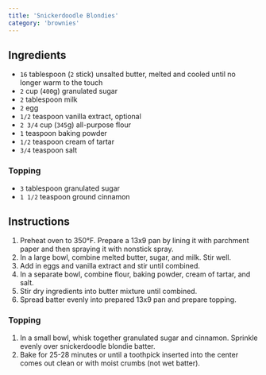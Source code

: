 ```yaml
---
title: 'Snickerdoodle Blondies'
category: 'brownies'
---
```


## Ingredients

- `16` tablespoon (`2` stick) unsalted butter, melted and cooled until no longer warm to the touch
- `2` cup (`400`g) granulated sugar
- `2` tablespoon milk
- `2` egg
- `1/2` teaspoon vanilla extract, optional
- `2 3/4` cup (`345`g) all-purpose flour
- `1` teaspoon baking powder
- `1/2` teaspoon cream of tartar
- `3/4` teaspoon salt

### Topping

- `3` tablespoon granulated sugar
- `1 1/2` teaspoon ground cinnamon

## Instructions

1. Preheat oven to 350°F. Prepare a 13x9 pan by lining it with parchment paper and then spraying it with nonstick spray.
2. In a large bowl, combine melted butter, sugar, and milk. Stir well.
3. Add in eggs and vanilla extract and stir until combined.
4. In a separate bowl, combine flour, baking powder, cream of tartar, and salt.
5. Stir dry ingredients into butter mixture until combined.
6. Spread batter evenly into prepared 13x9 pan and prepare topping.

### Topping

1. In a small bowl, whisk together granulated sugar and cinnamon. Sprinkle evenly over snickerdoodle blondie batter.
2. Bake for 25-28 minutes or until a toothpick inserted into the center comes out clean or with moist crumbs (not wet batter).
